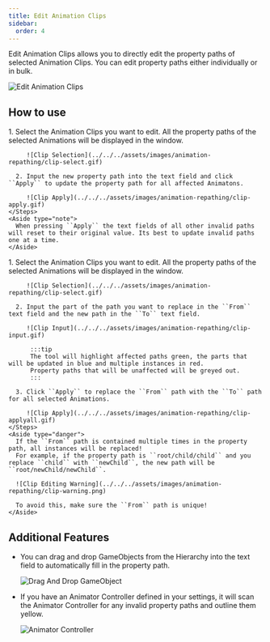 ```yaml
---
title: Edit Animation Clips
sidebar:
  order: 4
---
```


Edit Animation Clips allows you to directly edit the property paths of selected Animation Clips. You can edit property paths either individually or in bulk.

![Edit Animation Clips](../../../assets/images/animation-repathing/clip.gif)

## How to use

<Tabs>
  <TabItem label="Individual">
    <Steps>
      1. Select the Animation Clips you want to edit. All the property paths of the selected Animations will be displayed in the window.

         ![Clip Selection](../../../assets/images/animation-repathing/clip-select.gif)

      2. Input the new property path into the text field and click ``Apply`` to update the property path for all affected Animatons.

         ![Clip Apply](../../../assets/images/animation-repathing/clip-apply.gif)
    </Steps>
    <Aside type="note">
      When pressing ``Apply`` the text fields of all other invalid paths will reset to their original value. Its best to update invalid paths one at a time.
    </Aside>
  </TabItem>
  <TabItem label="Multiple">
    <Steps>
      1. Select the Animation Clips you want to edit. All the property paths of the selected Animations will be displayed in the window.

         ![Clip Selection](../../../assets/images/animation-repathing/clip-select.gif)

      2. Input the part of the path you want to replace in the ``From`` text field and the new path in the ``To`` text field.

         ![Clip Input](../../../assets/images/animation-repathing/clip-input.gif)

          :::tip
          The tool will highlight affected paths green, the parts that will be updated in blue and multiple instances in red.
          Property paths that will be unaffected will be greyed out.
          :::

      3. Click ``Apply`` to replace the ``From`` path with the ``To`` path for all selected Animations.

         ![Clip Apply](../../../assets/images/animation-repathing/clip-applyall.gif)
    </Steps>
    <Aside type="danger">
      If the ``From`` path is contained multiple times in the property path, all instances will be replaced! 
      For example, if the property path is ``root/child/child`` and you replace ``child`` with ``newChild``, the new path will be ``root/newChild/newChild``.

      ![Clip Editing Warning](../../../assets/images/animation-repathing/clip-warning.png)

      To avoid this, make sure the ``From`` path is unique!
    </Aside>
  </TabItem>
</Tabs>

## Additional Features

- You can drag and drop GameObjects from the Hierarchy into the text field to automatically fill in the property path.

  ![Drag And Drop GameObject](../../../assets/images/animation-repathing/clip-gameobject.gif)

- If you have an Animator Controller defined in your settings, it will scan the Animator Controller for any invalid property paths and outline them yellow.

  ![Animator Controller](../../../assets/images/animation-repathing/clip-invalid.png)
